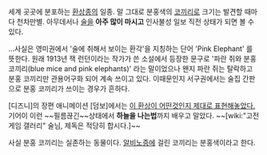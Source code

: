 세계 곳곳에 분포하는 [[환상종]]의 일종. 말 그대로 분홍색의 [[코끼리]]로 크기는 발견할 때마다 천차만별. 아무데서나 [[술]]을 '''아주 많이 마시고''' 인사불성 일보 직전 상태가 되면 볼 수 있다.

...사실은 영미권에서 '술에 취해서 보이는 환각'을 지칭하는 단어 'Pink Elephant' 를 뜻한다. 원래 1913년 잭 런던이라는 작가가 쓴 소설에서 등장한 문구로 '파란 쥐와 분홍 코끼리(blue mice and pink elephants)' 라는 말이었으나 왠지 파란 쥐는 탈락하고 분홍 코끼리만 관용어구화 되어 계속 쓰이고 있다. 이때문인지 서구권에서는 술집 간판으로 분홍 코끼리가 쓰이는 경우가 흔하다.

[디즈니]의 장편 애니메이션 [덤보]에서는  [http://www.youtube.com/watch?v=944cPciN-kw 이 환상이 어떤것인지 제대로 표현해놓았다.] 기어이 이런 ~~필름끊긴~~상태에서 '''하늘을 나는법'''까지 배우고 말았다. ~~[wiki:"고전게임 갤러리" 술님, 제독은 적당히 합시다.]~~

사실 분홍 코끼리는 실존하는 동물이다. [[알비노]]증에 걸린 코끼리는 분홍색이라고 한다.
